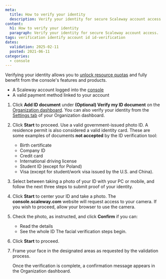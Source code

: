```yaml
---
meta:
  title: How to verify your identity
  description: Verify your identity for secure Scaleway account access.
content:
  h1: How to verify your identity
  paragraph: Verify your identity for secure Scaleway account access.
tags: verification identify account id id-verification
dates:
  validation: 2025-02-11
  posted: 2021-06-11
categories:
  - console
---
```



Verifying your identity allows you to [unlock resource quotas](/organizations-and-projects/additional-content/organization-quotas/) and fully benefit from the console's features and products.

<Macro id="requirements" />

- A Scaleway account logged into the [console](https://console.scaleway.com)
- A valid payment method linked to your account

1. Click **Add ID document** under **(Optional) Verify my ID document** on the [Organization dashboard](https://console.scaleway.com/organization/). You can also verify your identity from the [Settings tab](https://console.scaleway.com/organization/settings) of your Organization dashboard. 
    <Lightbox src={image} alt="" />
2. Click **Start** to proceed.
    <Lightbox src={image2} alt="" />
    <Message type="important">
      Use a valid government-issued photo ID. A residence permit is also considered a valid identity card.
      These are some examples of documents **not accepted** by the ID verification tool:
      - Birth certificate
      - Company ID
      - Credit card
      - International driving license
      - Student ID (except for Poland)
      - Visa (except for student/work visa issued by the U.S. and China).
    </Message>
4. Select between taking a photo of your ID with your PC or mobile, and follow the next three steps to submit proof of your identity.

5. Click **Start** to center your ID and take a photo.
    <Message type="important">
      The **console.scaleway.com** website will request access to your camera. If you wish to proceed, allow your browser to use the camera.
    </Message>
6. Check the photo, as instructed, and click **Confirm** if you can:
    - Read the details
    - See the whole ID
    The facial verification steps begin.
7. Click **Start** to proceed.
8. Frame your face in the designated areas as requested by the validation process.

    Once the verification is complete, a confirmation message appears in the Organization dashboard.

